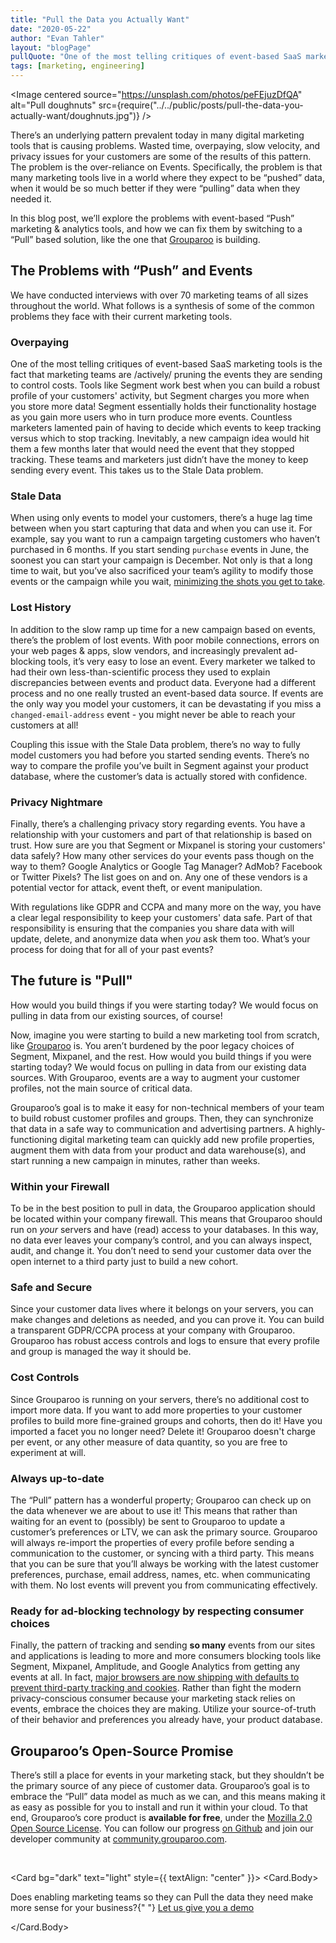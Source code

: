 ```yaml
---
title: "Pull the Data you Actually Want"
date: "2020-05-22"
author: "Evan Tahler"
layout: "blogPage"
pullQuote: "One of the most telling critiques of event-based SaaS marketing tools is the fact that marketing teams are actively pruning the events they are sending to control costs."
tags: [marketing, engineering]
---
```



<Image
  centered
  source="https://unsplash.com/photos/peFEjuzDfQA"
  alt="Pull doughnuts"
  src={require("../../public/posts/pull-the-data-you-actually-want/doughnuts.jpg")}
/>

There’s an underlying pattern prevalent today in many digital marketing tools that is causing problems. Wasted time, overpaying, slow velocity, and privacy issues for your customers are some of the results of this pattern. The problem is the over-reliance on Events. Specifically, the problem is that many marketing tools live in a world where they expect to be “pushed” data, when it would be so much better if they were “pulling” data when they needed it.

In this blog post, we’ll explore the problems with event-based “Push” marketing & analytics tools, and how we can fix them by switching to a “Pull” based solution, like the one that [Grouparoo](https://github.com/grouparoo/grouparoo) is building.

## The Problems with “Push” and Events

We have conducted interviews with over 70 marketing teams of all sizes throughout the world. What follows is a synthesis of some of the common problems they face with their current marketing tools.

### Overpaying

One of the most telling critiques of event-based SaaS marketing tools is the fact that marketing teams are /actively/ pruning the events they are sending to control costs. Tools like Segment work best when you can build a robust profile of your customers' activity, but Segment charges you more when you store more data! Segment essentially holds their functionality hostage as you gain more users who in turn produce more events. Countless marketers lamented pain of having to decide which events to keep tracking versus which to stop tracking. Inevitably, a new campaign idea would hit them a few months later that would need the event that they stopped tracking. These teams and marketers just didn’t have the money to keep sending every event. This takes us to the Stale Data problem.

### Stale Data

When using only events to model your customers, there’s a huge lag time between when you start capturing that data and when you can use it. For example, say you want to run a campaign targeting customers who haven’t purchased in 6 months. If you start sending `purchase` events in June, the soonest you can start your campaign is December. Not only is that a long time to wait, but you’ve also sacrificed your team’s agility to modify those events or the campaign while you wait, [minimizing the shots you get to take](/blog/the-shots-you-get-to-take).

### Lost History

In addition to the slow ramp up time for a new campaign based on events, there’s the problem of lost events. With poor mobile connections, errors on your web pages & apps, slow vendors, and increasingly prevalent ad-blocking tools, it’s very easy to lose an event. Every marketer we talked to had their own less-than-scientific process they used to explain discrepancies between events and product data. Everyone had a different process and no one really trusted an event-based data source. If events are the only way you model your customers, it can be devastating if you miss a `changed-email-address` event - you might never be able to reach your customers at all!

Coupling this issue with the Stale Data problem, there’s no way to fully model customers you had before you started sending events. There’s no way to compare the profile you’ve built in Segment against your product database, where the customer’s data is actually stored with confidence.

### Privacy Nightmare

Finally, there’s a challenging privacy story regarding events. You have a relationship with your customers and part of that relationship is based on trust. How sure are you that Segment or Mixpanel is storing your customers' data safely? How many other services do your events pass though on the way to them? Google Analytics or Google Tag Manager? AdMob? Facebook or Twitter Pixels? The list goes on and on. Any one of these vendors is a potential vector for attack, event theft, or event manipulation.

With regulations like GDPR and CCPA and many more on the way, you have a clear legal responsibility to keep your customers' data safe. Part of that responsibility is ensuring that the companies you share data with will update, delete, and anonymize data when _you_ ask them too. What’s your process for doing that for all of your past events?

## The future is "Pull"

How would you build things if you were starting today? We would focus on pulling in data from our existing sources, of course!

Now, imagine you were starting to build a new marketing tool from scratch, like [Grouparoo](https://www.grouparoo.com) is. You aren’t burdened by the poor legacy choices of Segment, Mixpanel, and the rest. How would you build things if you were starting today? We would focus on pulling in data from our existing data sources. With Grouparoo, events are a way to augment your customer profiles, not the main source of critical data.

Grouparoo’s goal is to make it easy for non-technical members of your team to build robust customer profiles and groups. Then, they can synchronize that data in a safe way to communication and advertising partners. A highly-functioning digital marketing team can quickly add new profile properties, augment them with data from your product and data warehouse(s), and start running a new campaign in minutes, rather than weeks.

### Within your Firewall

To be in the best position to pull in data, the Grouparoo application should be located within your company firewall. This means that Grouparoo should run on _your_ servers and have (read) access to your databases. In this way, no data ever leaves your company’s control, and you can always inspect, audit, and change it. You don’t need to send your customer data over the open internet to a third party just to build a new cohort.

### Safe and Secure

Since your customer data lives where it belongs on your servers, you can make changes and deletions as needed, and you can prove it. You can build a transparent GDPR/CCPA process at your company with Grouparoo. Grouparoo has robust access controls and logs to ensure that every profile and group is managed the way it should be.

### Cost Controls

Since Grouparoo is running on your servers, there’s no additional cost to import more data. If you want to add more properties to your customer profiles to build more fine-grained groups and cohorts, then do it! Have you imported a facet you no longer need? Delete it! Grouparoo doesn't charge per event, or any other measure of data quantity, so you are free to experiment at will.

### Always up-to-date

The “Pull” pattern has a wonderful property; Grouparoo can check up on the data whenever we are about to use it! This means that rather than waiting for an event to (possibly) be sent to Grouparoo to update a customer’s preferences or LTV, we can ask the primary source. Grouparoo will always re-import the properties of every profile before sending a communication to the customer, or syncing with a third party. This means that you can be sure that you’ll always be working with the latest customer preferences, purchase, email address, names, etc. when communicating with them. No lost events will prevent you from communicating effectively.

### Ready for ad-blocking technology by respecting consumer choices

Finally, the pattern of tracking and sending **so many** events from our sites and applications is leading to more and more consumers blocking tools like Segment, Mixpanel, Amplitude, and Google Analytics from getting any events at all. In fact, [major browsers are now shipping with defaults to prevent third-party tracking and cookies](https://www.theverge.com/2020/3/24/21192830/apple-safari-intelligent-tracking-privacy-full-third-party-cookie-blocking). Rather than fight the modern privacy-conscious consumer because your marketing stack relies on events, embrace the choices they are making. Utilize your source-of-truth of their behavior and preferences you already have, your product database.

## Grouparoo’s Open-Source Promise

There’s still a place for events in your marketing stack, but they shouldn’t be the primary source of any piece of customer data. Grouparoo’s goal is to embrace the “Pull” data model as much as we can, and this means making it as easy as possible for you to install and run it within your cloud. To that end, Grouparoo’s core product is **available for free**, under the [Mozilla 2.0 Open Source License](https://github.com/grouparoo/grouparoo/blob/master/LICENSE.txt). You can follow our progress [on Github](https://github.com/grouparoo/grouparoo) and join our developer community at [community.grouparoo.com](https://www.grouparoo.com/docs/community).

<br />

<Card bg="dark" text="light" style={{ textAlign: "center" }}>
  <Card.Body>
    <p>
      Does enabling marketing teams so they can Pull the data they need make
      more sense for your business?{" "}
      <a href="https://www.grouparoo.com/meet">Let us give you a demo</a>
    </p>
  </Card.Body>
</Card>
